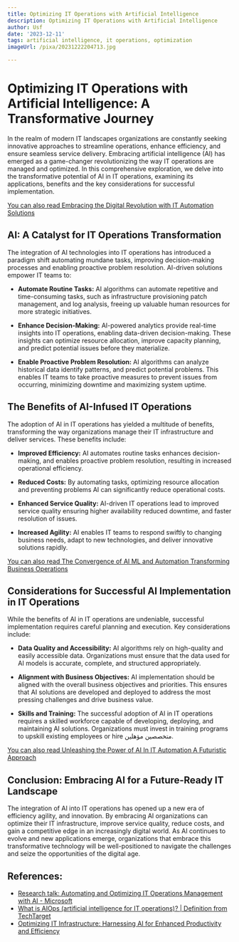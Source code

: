 ```yaml
---
title: Optimizing IT Operations with Artificial Intelligence
description: Optimizing IT Operations with Artificial Intelligence
author: Usf
date: '2023-12-11'
tags: artificial intelligence, it operations, optimization
imageUrl: /pixa/20231222204713.jpg

---
```

# Optimizing IT Operations with Artificial  Intelligence: A Transformative  Journey

In the realm of modern IT landscapes organizations are constantly seeking innovative approaches to streamline operations, enhance  efficiency, and ensure seamless service delivery. Embracing artificial intelligence  (AI) has emerged as a game-changer revolutionizing the way IT operations  are  managed and optimized. In this comprehensive exploration, we delve into the transformative potential of AI in IT  operations, examining its applications, benefits and the key  considerations for successful implementation.

[You can also read Embracing  the Digital Revolution with  IT Automation Solutions](Embracing%20the%20Digital%20Revolution%20with%20IT%20Automation%20Solutions)


## AI: A Catalyst for IT Operations Transformation

The integration of AI technologies into IT operations has introduced  a paradigm shift automating mundane  tasks, improving decision-making processes and enabling proactive problem resolution. AI-driven solutions empower IT teams to:

- **Automate Routine Tasks:** AI algorithms can automate repetitive and time-consuming  tasks, such as infrastructure provisioning  patch management, and log analysis, freeing up valuable human resources for more  strategic initiatives.

- **Enhance  Decision-Making:** AI-powered analytics provide real-time insights into  IT operations, enabling data-driven decision-making. These insights can optimize resource allocation, improve capacity planning, and predict potential issues before they materialize.

- **Enable Proactive Problem Resolution:** AI algorithms can analyze historical data identify patterns, and predict potential problems. This enables IT  teams to take proactive measures to prevent issues  from occurring, minimizing downtime and maximizing system uptime.

##  The Benefits of AI-Infused IT Operations

The adoption of AI  in IT operations has yielded a multitude of benefits, transforming the  way organizations manage their IT infrastructure and deliver services. These benefits include:

- **Improved Efficiency:** AI automates routine tasks enhances decision-making, and enables proactive problem resolution, resulting in  increased operational efficiency.

-  **Reduced Costs:** By automating tasks, optimizing resource  allocation and  preventing problems AI can significantly reduce operational  costs.

- **Enhanced Service Quality:** AI-driven IT operations lead  to improved service  quality ensuring higher availability reduced downtime, and  faster resolution of  issues.

- **Increased Agility:** AI enables IT teams to respond swiftly to changing business  needs, adapt to new technologies, and deliver innovative solutions rapidly.

[You can also read The Convergence of AI ML and Automation Transforming Business Operations](The%20Convergence%20of%20AI%2C%20ML%2C%20and%20Automation%20Transforming%20Business%20Operations)


## Considerations for Successful  AI Implementation in  IT Operations

While the benefits of AI in IT operations are undeniable, successful implementation requires careful planning and  execution. Key  considerations include:

- **Data Quality and Accessibility:** AI algorithms rely on high-quality and easily accessible data. Organizations  must ensure that the data  used for AI models is accurate, complete,  and structured appropriately.

- **Alignment  with Business Objectives:** AI implementation should be  aligned with  the overall business  objectives and priorities. This ensures that AI solutions are developed and deployed to  address the most pressing challenges and drive business value.

- **Skills and  Training:** The successful adoption of AI in IT operations requires a skilled workforce capable of developing,  deploying, and maintaining AI solutions. Organizations must invest in training programs to upskill existing employees or hire متخصصين مؤهلين.

[You can also read Unleashing the  Power of AI In IT Automation A Futuristic Approach](Unleashing%20the%20Power%20of%20AI%20In%20IT%20Automation%20A%20Futuristic%20Approach)


## Conclusion:  Embracing AI for  a Future-Ready IT Landscape

The integration of AI into IT operations has opened  up a new era of efficiency agility,  and innovation. By embracing AI organizations can optimize their IT infrastructure, improve service  quality, reduce costs, and gain a competitive edge in an increasingly  digital world. As AI continues to evolve and new applications emerge, organizations  that embrace this  transformative technology will be well-positioned to navigate the challenges and seize the opportunities of the digital age.

## References:
- [Research talk: Automating and Optimizing IT Operations Management with AI - Microsoft](https://www.microsoft.com/en-us/research/video/research-talk-automating-and-optimizing-it-operations-management-with-ai/)
- [What is AIOps (artificial intelligence for IT operations)? | Definition from TechTarget](https://www.techtarget.com/searchitoperations/definition/AIOps)
- [Optimizing IT Infrastructure: Harnessing AI for Enhanced Productivity and Efficiency](https://www.linkedin.com/pulse/optimizing-infrastructure-harnessing-ai-enhanced-chidiebere-tasieobi)
